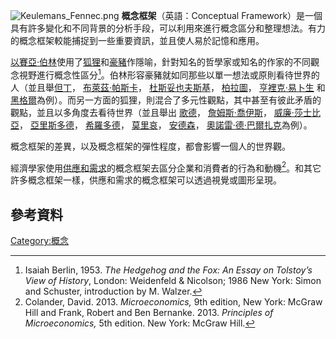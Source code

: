 {{expand|time=2015-10-01T08:44:36+00:00}}{{需要專家關注}}[[File:Keulemans_Fennec.png|thumb]]
'''概念框架'''（英語：Conceptual Framework）是一個具有許多變化和不同背景的分析手段，可以利用來進行概念區分和整理想法。有力的概念框架較能捕捉到一些重要資訊，並且使人易於記憶和應用。

[[以賽亞·伯林|以賽亞·伯林]]使用了[[狐狸|狐狸]]和[[豪豬|豪豬]]作隱喻，針對知名的哲學家或知名的作家的不同觀念視野進行概念性區分<ref>Isaiah Berlin, 1953. ''The Hedgehog and the Fox: An Essay on Tolstoy’s View of History'', London: Weidenfeld & Nicolson; 1986 New York: Simon and Schuster, introduction by M. Walzer.</ref>。伯林形容豪豬就如同那些以單一想法或原則看待世界的人（並且舉[[但丁·阿利吉耶裡|但丁]]， [[布萊茲·帕斯卡|布萊茲·帕斯卡]]， [[杜斯妥也夫斯基|杜斯妥也夫斯基]]， [[柏拉圖|柏拉圖]]， [[亨裡克·易卜生|亨裡克·易卜生]] 和 [[黑格爾|黑格爾]]為例）。而另一方面的狐狸，則混合了多元性觀點，其中甚至有彼此矛盾的觀點，並且以多角度去看待世界（並且舉出 [[歌德|歌德]]， [[詹姆斯·喬伊斯|詹姆斯·喬伊斯]]， [[威廉·莎士比亞|威廉·莎士比亞]]， [[亞里斯多德|亞里斯多德]]， [[希羅多德|希羅多德]]， [[莫里哀|莫里哀]]， [[安德森|安德森]]， [[奧諾雷·德·巴爾扎克|奧諾雷·德·巴爾扎克]]為例）。

概念框架的差異，以及概念框架的彈性程度，都會影響一個人的世界觀。

經濟學家使用[[供给和需求|供應和需求]]的概念框架去區分企業和消費者的行為和動機<ref>Colander, David. 2013. ''Microeconomics,'' 9th edition, New York: McGraw Hill and Frank, Robert and Ben Bernanke. 2013. ''Principles of Microeconomics,'' 5th edition. New York: McGraw Hill.</ref>。和其它許多概念框架一樣，供應和需求的概念框架可以透過視覺或圖形呈現。

== 參考資料 ==
[[Category:概念|Category:概念]]